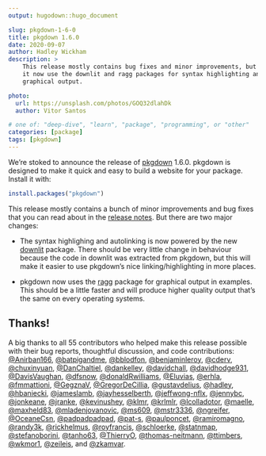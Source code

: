 ```yaml
---
output: hugodown::hugo_document

slug: pkgdown-1-6-0
title: pkgdown 1.6.0
date: 2020-09-07
author: Hadley Wickham
description: >
    This release mostly contains bug fixes and minor improvements, but
    it now use the downlit and ragg packages for syntax highlighting and
    graphical output.

photo:
  url: https://unsplash.com/photos/GOQ32dlahDk
  author: Vitor Santos

# one of: "deep-dive", "learn", "package", "programming", or "other"
categories: [package] 
tags: [pkgdown]
---
```


<!--
TODO:
* [ ] `use_tidy_thanks()`
-->

We're stoked to announce the release of [pkgdown](%7B%20home%20%7D) 1.6.0.
pkgdown is designed to make it quick and easy to build a website for your package.
Install it with:

```r
install.packages("pkgdown")
```

This release mostly contains a bunch of minor improvements and bug fixes that you can read about in the [release notes](%7B%20github_release%20%7D).
But there are two major changes:

-   The syntax highlighing and autolinking is now powered by the new [downlit](https://downlit.r-lib.org) package.
    There should be very little change in behaviour because the code in downlit was extracted from pkgdown, but this will make it easier to use pkgdown's nice linking/highlighting in more places.

-   pkgdown now uses the [ragg](https://ragg.r-lib.org) package for graphical output in examples.
    This should be a little faster and will produce higher quality output that's the same on every operating systems.

## Thanks!

A big thanks to all 55 contributors who helped make this release possible with their bug reports, thoughtful discussion, and code contributions: [&#x0040;Anirban166](https://github.com/Anirban166), [&#x0040;batpigandme](https://github.com/batpigandme), [&#x0040;bblodfon](https://github.com/bblodfon), [&#x0040;benjaminleroy](https://github.com/benjaminleroy), [&#x0040;cderv](https://github.com/cderv), [&#x0040;chuxinyuan](https://github.com/chuxinyuan), [&#x0040;DanChaltiel](https://github.com/DanChaltiel), [&#x0040;dankelley](https://github.com/dankelley), [&#x0040;davidchall](https://github.com/davidchall), [&#x0040;davidhodge931](https://github.com/davidhodge931), [&#x0040;DavisVaughan](https://github.com/DavisVaughan), [&#x0040;dfsnow](https://github.com/dfsnow), [&#x0040;donaldRwilliams](https://github.com/donaldRwilliams), [&#x0040;Eluvias](https://github.com/Eluvias), [&#x0040;erhla](https://github.com/erhla), [&#x0040;fmmattioni](https://github.com/fmmattioni), [&#x0040;GegznaV](https://github.com/GegznaV), [&#x0040;GregorDeCillia](https://github.com/GregorDeCillia), [&#x0040;gustavdelius](https://github.com/gustavdelius), [&#x0040;hadley](https://github.com/hadley), [&#x0040;hbaniecki](https://github.com/hbaniecki), [&#x0040;jameslamb](https://github.com/jameslamb), [&#x0040;jayhesselberth](https://github.com/jayhesselberth), [&#x0040;jeffwong-nflx](https://github.com/jeffwong-nflx), [&#x0040;jennybc](https://github.com/jennybc), [&#x0040;jonkeane](https://github.com/jonkeane), [&#x0040;jranke](https://github.com/jranke), [&#x0040;kevinushey](https://github.com/kevinushey), [&#x0040;klmr](https://github.com/klmr), [&#x0040;krlmlr](https://github.com/krlmlr), [&#x0040;lcolladotor](https://github.com/lcolladotor), [&#x0040;maelle](https://github.com/maelle), [&#x0040;maxheld83](https://github.com/maxheld83), [&#x0040;mladenjovanovic](https://github.com/mladenjovanovic), [&#x0040;ms609](https://github.com/ms609), [&#x0040;mstr3336](https://github.com/mstr3336), [&#x0040;ngreifer](https://github.com/ngreifer), [&#x0040;OceaneCsn](https://github.com/OceaneCsn), [&#x0040;padpadpadpad](https://github.com/padpadpadpad), [&#x0040;pat-s](https://github.com/pat-s), [&#x0040;paulponcet](https://github.com/paulponcet), [&#x0040;ramiromagno](https://github.com/ramiromagno), [&#x0040;randy3k](https://github.com/randy3k), [&#x0040;rickhelmus](https://github.com/rickhelmus), [&#x0040;royfrancis](https://github.com/royfrancis), [&#x0040;schloerke](https://github.com/schloerke), [&#x0040;statnmap](https://github.com/statnmap), [&#x0040;stefanoborini](https://github.com/stefanoborini), [&#x0040;tanho63](https://github.com/tanho63), [&#x0040;ThierryO](https://github.com/ThierryO), [&#x0040;thomas-neitmann](https://github.com/thomas-neitmann), [&#x0040;ttimbers](https://github.com/ttimbers), [&#x0040;wkmor1](https://github.com/wkmor1), [&#x0040;zeileis](https://github.com/zeileis), and [&#x0040;zkamvar](https://github.com/zkamvar).

